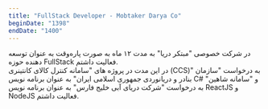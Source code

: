 ```yaml
---
title: "FullStack Developer - Mobtaker Darya Co"
beginDate: "1398"
endDate: "1400"
---
```


در شرکت خصوصی "مبتکر دریا" به مدت ۱۲ ماه به صورت پاره‌وقت به عنوان توسعه دهنده حوزه FullStack فعالیت داشتم. <br />
در این مدت در پروژه های "سامانه کنترل کالای کانتینری (CCS)" به درخواست "سازمان بنادر و دریانوردی جمهوری اسلامی ایران" به عنوان برنامه نویس C# و "سامانه شاهین" به درخواست "شرکت دریای آبی خلیج فارس" به عنوان برنامه نویس ReactJS و NodeJS فعالیت داشتم.

